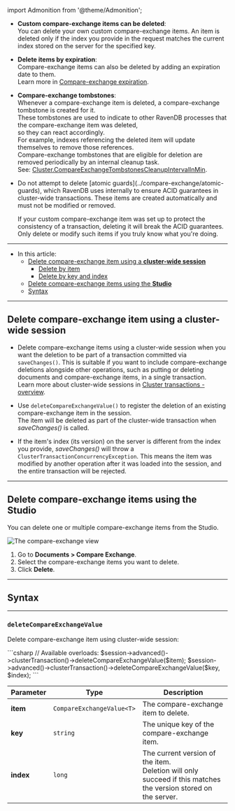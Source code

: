 ﻿import Admonition from '@theme/Admonition';

<Admonition type="note" title="">

* **Custom compare-exchange items can be deleted**:  
  You can delete your own custom compare-exchange items.
  An item is deleted only if the index you provide in the request matches the current index stored on the server for the specified key.  
  
* **Delete items by expiration**:  
  Compare-exchange items can also be deleted by adding an expiration date to them.  
  Learn more in [Compare-exchange expiration](../compare-exchange/cmpxchg-expiration).
  
* **Compare-exchange tombstones**:  
  Whenever a compare-exchange item is deleted, a compare-exchange tombstone is created for it.  
  These tombstones are used to indicate to other RavenDB processes that the compare-exchange item was deleted,  
  so they can react accordingly.  
  For example, indexes referencing the deleted item will update themselves to remove those references.  
  Compare-exchange tombstones that are eligible for deletion are removed periodically by an internal cleanup task.  
  See: [Cluster.CompareExchangeTombstonesCleanupIntervalInMin](../compare-exchange/configuration#clustercompareexchangetombstonescleanupintervalinmin).

* <Admonition type="warning" title="">
  Do not attempt to delete [atomic guards](../compare-exchange/atomic-guards), which RavenDB uses internally to ensure ACID guarantees in cluster-wide transactions.
  These items are created automatically and must not be modified or removed.  
  
  If your custom compare-exchange item was set up to protect the consistency of a transaction, deleting it will break the ACID guarantees.
  Only delete or modify such items if you truly know what you're doing.    
  </Admonition>  
  
---

* In this article:  
  * [Delete compare-exchange item using a **cluster-wide session**](../compare-exchange/delete-cmpxchg-items#delete-compare-exchange-item-using-a-cluster-wide-session) 
    * [Delete by item](../compare-exchange/delete-cmpxchg-items#delete-by-item)  
    * [Delete by key and index](../compare-exchange/delete-cmpxchg-items#delete-by-key-and-index)  
  * [Delete compare-exchange items using the **Studio**](../compare-exchange/delete-cmpxchg-items#delete-compare-exchange-items-using-the-studio)
  * [Syntax](../compare-exchange/delete-cmpxchg-items#syntax)

</Admonition>

---

## Delete compare-exchange item using a cluster-wide session

* Delete compare-exchange items using a cluster-wide session when you want the deletion to be part of a transaction committed via `saveChanges()`.
  This is suitable if you want to include compare-exchange deletions alongside other operations, such as putting or deleting documents and compare-exchange items, in a single transaction.  
  Learn more about cluster-wide sessions in [Cluster transactions - overview](../client-api/session/cluster-transaction/overview).  

* Use `deleteCompareExchangeValue()` to register the deletion of an existing compare-exchange item in the session.  
  The item will be deleted as part of the cluster-wide transaction when _saveChanges()_ is called.

* If the item's index (its version) on the server is different from the index you provide, _saveChanges()_ will throw a `ClusterTransactionConcurrencyException`.
  This means the item was modified by another operation after it was loaded into the session, and the entire transaction will be rejected.  

---

## Delete compare-exchange items using the Studio

You can delete one or multiple compare-exchange items from the Studio.

![The compare-exchange view](../assets/delete-cmpxchg.png)

1. Go to **Documents > Compare Exchange**.
2. Select the compare-exchange items you want to delete.  
3. Click **Delete**.

---

## Syntax

---

### `deleteCompareExchangeValue`  
Delete compare-exchange item using cluster-wide session:

<TabItem value="" label="">
```csharp
// Available overloads:
$session->advanced()->clusterTransaction()->deleteCompareExchangeValue($item);
$session->advanced()->clusterTransaction()->deleteCompareExchangeValue($key, $index);
```
</TabItem>

| Parameter | Type                      | Description |
|-----------|---------------------------|-------------|
| **item**  | `CompareExchangeValue<T>` | The compare-exchange item to delete.         |
| **key**   | `string`                  | The unique key of the compare-exchange item. |
| **index** | `long`                    | The current version of the item.<br/>Deletion will only succeed if this matches the version stored on the server. |
